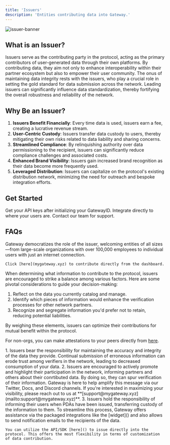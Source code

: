```yaml
---
title: 'Issuers'
description: 'Entities contributing data into Gateway.'
---
```


![issuer-banner](https://cdn.mygateway.xyz/docs/issuers-banner.png
)


## What is an Issuer?
Issuers serve as the contributing party in the protocol, acting as the primary contributors of user-generated data through their own platforms. By contributing data, they aim not only to enhance interoperability within their partner ecosystem but also to empower their user community. The onus of maintaining data integrity rests with the issuers, who play a crucial role in setting the gold standard for data submission across the network. Leading issuers can significantly influence data standardization, thereby fortifying the overall robustness and reliability of the network.

## Why Be an Issuer?

1. **Issuers Benefit Financially**: Every time data is used, issuers earn a fee, creating a lucrative revenue stream.
2. **User-Centric Custody**: Issuers transfer data custody to users, thereby mitigating their own risks related to data liability and sharing concerns.
3. **Streamlined Compliance**: By relinquishing authority over data permissioning to the recipient, issuers can significantly reduce compliance challenges and associated costs.
4. **Enhanced Brand Visibility**: Issuers gain increased brand recognition as their data become more frequently used.
5. **Leveraged Distribution**: Issuers can capitalize on the protocol's existing distribution network, minimizing the need for outreach and bespoke integration efforts.

## Get Started
<CardGroup cols={3}>
  <Card title="Dashboard" icon="table-columns" color= "">
  Get your API keys after initializing your GatewayID.
  </Card>
  <Card title="Widgets" icon="mobile-button">
    Integrate directly to where your users are. 
  </Card>
  <Card title="Talk to an Expert" icon="phone">
   Contact our team for support.
  </Card>
</CardGroup>

## FAQs
<AccordionGroup>
  <Accordion title="Who can contribute data?">
    Gateway democratizes the role of the issuer, welcoming entities of all sizes—from large-scale organizations with over 100,000 employees to individual users with just an internet connection.

    Click [here](mygateway.xyz) to contribute directly from the dashboard.

  </Accordion>

  <Accordion title="What information should I contribute?">

When determining what information to contribute to the protocol, issuers are encouraged to strike a balance among various factors. Here are some pivotal considerations to guide your decision-making:

1. Reflect on the data you currently catalog and manage.
2. Identify which pieces of information would enhance the verification processes for other network partners.
3. Recognize and segregate information you'd prefer not to retain, reducing potential liabilities.

By weighing these elements, issuers can optimize their contributions for mutual benefit within the protocol.

For non-orgs, you can make attestations to your peers directly from [here](mygateway.xyz).

  </Accordion>

  <Accordion title="What is the issuer responsible/liable for?">
1. Issuers bear the responsibility for maintaining the accuracy and integrity of the data they provide. Continual submission of erroneous information can erode trust among verifiers in the network, leading to decreased consumption of your data.
2. Issuers are encouraged to actively promote and highlight their participation in the network, informing partners and others about their conrtibuted data. By doing so, they can spur verification of their information. Gateway is here to help amplify this message via our Twitter, Docs, and Discord channels. If you're interested in maximizing your visibility, please reach out to us at **[support@mygateway.xyz](mailto:support@mygateway.xyz)**.
3. Issuers hold the responsibility of informing their users when PDAs have been issued, transferring custody of the information to them. To streamline this process, Gateway offers assistance via the packaged integrations like the [widget]() and also allows to send notification emails to the recipients of the data.
  </Accordion>

  <Accordion title="How can I issue data directly through the protocol?">
    
    You can utilize the API/SDK [here]() to issue directly into the protocol. This offers the most flexibility in terms of customization of data contribution.

  </Accordion>
  
</AccordionGroup>


